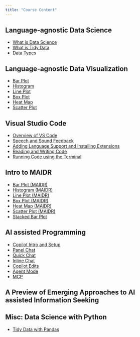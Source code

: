 ```yaml
---
title: "Course Content"
---
```



## Language-agnostic Data Science 
* [What is Data Science](modules/1_language-agnostic-ds/01-what-is-data-science.qmd)
* [What is Tidy Data](modules/1_language-agnostic-ds/02-what-is-tidy-data.qmd)
* [Data Types](modules/1_language-agnostic-ds/03-data-types.qmd)

## Language-agnostic Data Visualization 
* [Bar Plot](modules/2_language-agnostic-vis/01-bar-plot.qmd)
* [Histogram](modules/2_language-agnostic-vis/02-histogram.qmd)
* [Line Plot](modules/2_language-agnostic-vis/03-line-plot.qmd)
* [Box Plot](modules/2_language-agnostic-vis/04-box-plot.qmd)
* [Heat Map](modules/2_language-agnostic-vis/05-heat-map.qmd)
* [Scatter Plot](modules/2_language-agnostic-vis/06-scatter-plot.qmd)

## Visual Studio Code
* [Overview of VS Code](modules/3_vscode-101/01.introToVSCode.qmd)
* [Speech and Sound Feedback](modules/3_vscode-101/02-audioFeedback.qmd)
* [Adding Language Support and Installing Extensions](modules/3_vscode-101/03-extensions.qmd)
* [Reading and Writing Code](modules/3_vscode-101/04-readingWritingCode.qmd)
* [Running Code using the Terminal](modules/3_vscode-101/05-runningCode.qmd)

## Intro to MAIDR
* [Bar Plot (MAIDR)](modules/4_vis-with-maidr/01-bar-plot.qmd)
* [Histogram (MAIDR)](modules/4_vis-with-maidr/02-histogram.qmd)
* [Line Plot (MAIDR)](modules/4_vis-with-maidr/03-line-plot.qmd)
* [Box Plot (MAIDR)](modules/4_vis-with-maidr/04-box-plot.qmd)
* [Heat Map (MAIDR)](modules/4_vis-with-maidr/05-heat-map.qmd)
* [Scatter Plot (MAIDR)](modules/4_vis-with-maidr/06-scatter-plot.qmd)
* [Stacked Bar Plot](modules/4_vis-with-maidr/07-stacked-bar-plot.qmd)

## AI assisted Programming
* [Copilot Intro and Setup](modules/5_github-copilot/01-copilot-intro-and-setup.qmd)
* [Panel Chat](modules/5_github-copilot/02-panel-chat.qmd)
* [Quick Chat](modules/5_github-copilot/03-quick-chat.qmd)
* [Inline Chat](modules/5_github-copilot/04-inline-chat.qmd)
* [Copilot Edits](modules/5_github-copilot/05-copilot-edits.qmd)
* [Agent Mode](modules/5_github-copilot/06-agent-mode.qmd)
* [MCP](modules/5_github-copilot/07-mcp.qmd)

## A Preview of Emerging Approaches to AI assisted Information Seeking


## Misc: Data Science with Python
* [Tidy Data with Pandas](modules/advanced_ds-with-py/01-tidy-data-with-pandas.qmd)
